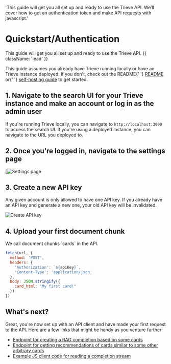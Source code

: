   'This guide will get you all set up and ready to use the Trieve API. We’ll cover how to get an authentication token and make API requests with javascript.'

# Quickstart/Authentication

This guide will get you all set up and ready to use the Trieve API. {{ className: 'lead' }}

<Note>
  This guide assumes you already have Trieve running locally or have an
  Trieve instance deployed. If you don't, check out the README{' '}
  <a href="https://github.com/devflowinc/trieve">README</a> or{' '}
  <a href="/self-hosting-guide">self-hosting guide</a> to get started.
</Note>

## 1. Navigate to the search UI for your Trieve instance and make an account or log in as the admin user

If you're running Trieve locally, you can navigate to `http://localhost:3000` to access the search UI. If you're using a deployed instance, you can navigate to the URL you deployed to.

## 2. Once you're logged in, navigate to the settings page

[![Settings page](/search-settings-button.png)

## 3. Create a new API key

Any given account is only allowed to have one API key. If you already have an API key and generate a new one, your old API key will be invalidated.

![Create API key](/search-create-api-key.png)

## 4. Upload your first document chunk

<Note>
  We call document chunks `cards` in the API.
</Note>

<CodeGroup>

```js {{ title: 'JavaScript' }}
fetch(url, {
  method: 'POST',
  headers: {
    'Authorization': `${apiKey}`,
    'Content-Type': 'application/json'
  },
  body: JSON.stringify({
    card_html: "My first card!"
  })
})
```

</CodeGroup>

## What's next?

Great, you're now set up with an API client and have made your first request to the API. Here are a few links that might be handy as you venture further:

- [Endpoint for creating a RAG completion based on some cards](https://api.trieve.ai/redoc#tag/card/operation/generate_off_cards)
- [Endpoint for getting recommendations of cards similar to some other arbitrary cards](https://api.trieve.ai/redoc#tag/card/operation/get_recommended_cards)
- [Example JS client code for reading a completion stream](https://github.com/devflowinc/trieve/blob/main/search/src/components/ChatPopup.tsx#L45-L137)
